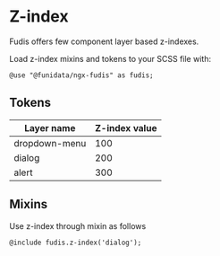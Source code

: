 
<Meta title="Foundations/Layers" />

# Z-index

Fudis offers few component layer based z-indexes.

Load z-index mixins and tokens to your SCSS file with:

```
@use "@funidata/ngx-fudis" as fudis;
```

## Tokens

<table>
  <thead>
    <tr>
      <th>Layer name</th>
      <th>Z-index value</th>
    </tr>
  </thead>
  <tbody>
    <tr>
      <td>dropdown-menu</td>
      <td>100</td>
    </tr>
    <tr>
      <td>dialog</td>
      <td>200</td>
    </tr>
    <tr>
      <td>alert</td>
      <td>300</td>
    </tr>
  </tbody>
</table>

## Mixins

Use z-index through mixin as follows

```
@include fudis.z-index('dialog');
```
